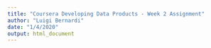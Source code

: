 ```yaml
---
title: "Coursera Developing Data Products - Week 2 Assignment"
author: "Luigi Bernardi"
date: "1/4/2020"
output: html_document
---
```


